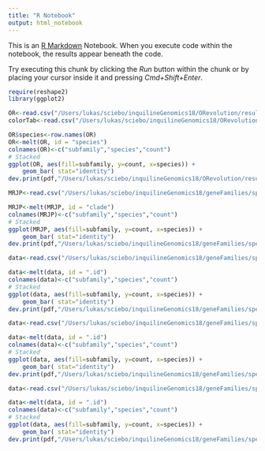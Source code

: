 ```yaml
---
title: "R Notebook"
output: html_notebook
---
```


This is an [R Markdown](http://rmarkdown.rstudio.com) Notebook. When you execute code within the notebook, the results appear beneath the code. 

Try executing this chunk by clicking the *Run* button within the chunk or by placing your cursor inside it and pressing *Cmd+Shift+Enter*. 

```r
require(reshape2)
library(ggplot2)
```

```r
OR<-read.csv("/Users/lukas/sciebo/inquilineGenomics18/ORevolution/results/tree/annotationTable2.tsv",sep="\t")
colorTab<-read.csv("/Users/lukas/sciebo/inquilineGenomics18/ORevolution/results/tree/colorTableSF.tsv",sep="\t")

OR$species<-row.names(OR)
OR<-melt(OR, id = "species")
colnames(OR)<-c("subfamily","species","count")
# Stacked
ggplot(OR, aes(fill=subfamily, y=count, x=species)) +
    geom_bar( stat="identity")
dev.print(pdf,"/Users/lukas/sciebo/inquilineGenomics18/ORevolution/results/tree/barplot.pdf")
```

```r
MRJP<-read.csv("/Users/lukas/sciebo/inquilineGenomics18/geneFamilies/specificFamilies/mrjps/tree/mergeAln/Ants.MRJP-yellow.cladeTable.tsv",sep="\t")

MRJP<-melt(MRJP, id = "clade")
colnames(MRJP)<-c("subfamily","species","count")
# Stacked
ggplot(MRJP, aes(fill=subfamily, y=count, x=species)) + 
    geom_bar( stat="identity")
dev.print(pdf,"/Users/lukas/sciebo/inquilineGenomics18/geneFamilies/specificFamilies/mrjps/tree/mergeAln/barplot.pdf")
```

```r
data<-read.csv("/Users/lukas/sciebo/inquilineGenomics18/geneFamilies/specificFamilies/ELONGASEevolution/ELG.cladeTable.tsv",sep="\t")

data<-melt(data, id = ".id")
colnames(data)<-c("subfamily","species","count")
# Stacked
ggplot(data, aes(fill=subfamily, y=count, x=species)) + 
    geom_bar( stat="identity")
dev.print(pdf,"/Users/lukas/sciebo/inquilineGenomics18/geneFamilies/specificFamilies/ELONGASEevolution/barplot.pdf",width=4,height=4)
```

```r
data<-read.csv("/Users/lukas/sciebo/inquilineGenomics18/geneFamilies/specificFamilies/GRevolution/GRs.cladeTable.tsv",sep="\t")

data<-melt(data, id = ".id")
colnames(data)<-c("subfamily","species","count")
# Stacked
ggplot(data, aes(fill=subfamily, y=count, x=species)) + 
    geom_bar( stat="identity")
dev.print(pdf,"/Users/lukas/sciebo/inquilineGenomics18/geneFamilies/specificFamilies/GRevolution/barplot.pdf",width=4,height=4)
```


```r
data<-read.csv("/Users/lukas/sciebo/inquilineGenomics18/geneFamilies/specificFamilies/CPRevolution/CPR.cladeTable.tsv",sep="\t")

data<-melt(data, id = ".id")
colnames(data)<-c("subfamily","species","count")
# Stacked
ggplot(data, aes(fill=subfamily, y=count, x=species)) + 
    geom_bar( stat="identity")
dev.print(pdf,"/Users/lukas/sciebo/inquilineGenomics18/geneFamilies/specificFamilies/CPRevolution/barplot.pdf",width=4,height=4)
```